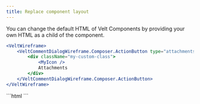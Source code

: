 ```yaml
---
title: Replace component layout
---
```


You can change the default HTML of Velt Components by providing your own HTML as a child of the component.

<Tabs>
<Tab title="React / Next.js">

```jsx
<VeltWireframe>
    <VeltCommentDialogWireframe.Composer.ActionButton type="attachments">
        <div className="my-custom-class">
            <MyIcon />
            Attachments
        </div>
    </VeltCommentDialogWireframe.Composer.ActionButton>
</VeltWireframe>
```

</Tab>

<Tab title="HTML / Other Frameworks">
```html
<velt-wireframe style="display:none;">
    <velt-comment-dialog-composer-action-button-wireframe type="attachments">
        <div class="my-custom-class">
            <my-icon></my-icon>
            Attachments
        </div>
    </velt-comment-dialog-composer-action-button-wireframe>
</velt-wireframe>
```
</Tab>
</Tabs>